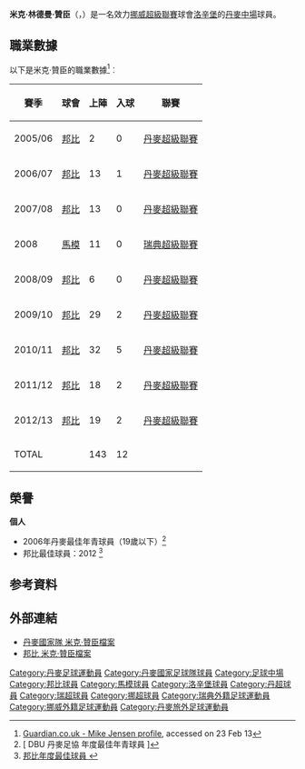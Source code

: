 {{noteTA
|G1=uefa
|T=zh-hans:麦克·延森;zh-hk:米克·贊臣;zh-tw:麥克·延森;
|1=zh-hans:延森;zh-hk:贊臣;zh-tw:延森;
|2=zh-hans:麦克·延森;zh-hk:米克·贊臣;zh-tw:麥克·延森;
|3=zh-hans:莫腾·奥尔森;zh-hk:摩頓·奧臣;zh-tw:莫騰·奧爾森;
}}
{{Infobox Football biography 2
| playername          = 米克·贊臣<br>''Mike Jensen''
| image               = [[File:Mike_Jensen.JPG|240px]]
| dateofbirth         = {{birth date and age|1988|2|19}}
| cityofbirth         = [[海萊烏自治市|海萊烏自治市]]
| countryofbirth      = {{DEN}}
| height              = {{height|m=1.76}}
| position            = [[中場|中場]]
| currentclub         = [[洛辛堡足球會|洛辛堡]]
| clubnumber          = 7
| years1              = 2006–2013 |clubs1 = [[邦比足球會|邦比]]        |caps1 = 132 |goals1 = 12
| years2              = 2008   |clubs2 = →[[馬模|馬模]](外借)            |caps2 = 11 |goals2 = 0
| years3              = 2013– |clubs3 = [[洛辛堡足球會|洛辛堡]]     |caps3 =    120|goals3 = 24
| nationalyears1      = 2002–2004  |nationalteam1 = 丹麥U16 | nationalcaps1 = 6  |nationalgoals1 = 0
| nationalyears2      = 2003–2005  |nationalteam2 = 丹麥U17 | nationalcaps2 = 27 |nationalgoals2 = 4
| nationalyears3      = 2005–2006  |nationalteam3 = 丹麥U18 | nationalcaps3 = 4  |nationalgoals3 = 0
| nationalyears4      = 2005–2007  |nationalteam4 = 丹麥U19 | nationalcaps4 = 15 |nationalgoals4 = 3
| nationalyears5      = 2007–2008  |nationalteam5 = 丹麥U20 | nationalcaps5 = 4  |nationalgoals5 = 2
| nationalyears6      = 2008–2010  |nationalteam6 = [[丹麥21歲以下國家足球隊|丹麥U21]] | nationalcaps6 = 16 |nationalgoals6 = 2
| nationalyears7      = 2010–     |nationalteam7 = {{fb|DEN}}                        |nationalcaps7 =  2 |nationalgoals7 = 0
| pcupdate            = 2017年5月7日
| ntupdate            = 2013年10月2日
}}
'''米克·林德曼·贊臣'''（'''{{lang-da|Mike Lindemann Jensen}}'''，{{bd|1988年|2月19日|}}）是一名效力[[挪威超級聯賽|挪威超級聯賽]]球會[[洛辛堡足球會|洛辛堡]]的[[丹麥|丹麥]][[中場|中場]]球員。

==職業數據==
以下是米克·贊臣的職業數據<ref>[http://guardian.touch-line.com/?Lang=0&CTID=10&CPID=14&pStr=Player&PLID=197922&TEID=375 Guardian.co.uk - Mike Jensen profile], accessed on 23 Feb 13</ref>︰
{| class="wikitable"
|-
! 賽季 !! 球會 !! 上陣 !! 入球 !! 聯賽  
|-  
| 2005/06 || {{flagicon|Denmark}} [[邦比足球會|邦比]] || {{0}}{{0}}2 || {{0}}{{0}}0 || [[丹麥超級聯賽|丹麥超級聯賽]]
|-  
| 2006/07 || {{flagicon|Denmark}} [[邦比足球會|邦比]] || {{0}}13 || {{0}}{{0}}1 || [[丹麥超級聯賽|丹麥超級聯賽]]
|-  
| 2007/08 || {{flagicon|Denmark}} [[邦比足球會|邦比]] || {{0}}13 || {{0}}{{0}}0 || [[丹麥超級聯賽|丹麥超級聯賽]]
|-  
| 2008 || {{flagicon|Sweden}} [[馬模|馬模]]  || {{0}}11 || {{0}}{{0}}0 || [[瑞典超級聯賽|瑞典超級聯賽]]
|-  
| 2008/09 || {{flagicon|Denmark}} [[邦比足球會|邦比]] || {{0}}{{0}}6 || {{0}}{{0}}0 || [[丹麥超級聯賽|丹麥超級聯賽]]
|-  
| 2009/10 || {{flagicon|Denmark}} [[邦比足球會|邦比]] || {{0}}29 || {{0}}{{0}}2 || [[丹麥超級聯賽|丹麥超級聯賽]]
|-  
| 2010/11 || {{flagicon|Denmark}} [[邦比足球會|邦比]] || {{0}}32 || {{0}}{{0}}5 || [[丹麥超級聯賽|丹麥超級聯賽]]
|-  
| 2011/12 || {{flagicon|Denmark}} [[邦比足球會|邦比]] || {{0}}18 || {{0}}{{0}}2 || [[丹麥超級聯賽|丹麥超級聯賽]]
|-  
| 2012/13 || {{flagicon|Denmark}} [[邦比足球會|邦比]] || {{0}}19 || {{0}}{{0}}2 || [[丹麥超級聯賽|丹麥超級聯賽]]
|-  
! colspan=2 |TOTAL  
! 143  
! 12  
!  
|}

== 榮譽 ==
'''個人'''
* 2006年丹麥最佳年青球員（19歲以下）<ref>[{{Cite web |url=http://www.dbu.dk/page.aspx?id=318 |title=DBU 丹麥足協 年度最佳年青球員 {{da icon}} |accessdate=2010-08-18 |archive-date=2018-12-12 |archive-url=https://web.archive.org/web/20181212144542/https://www.dbu.dk/page.aspx?id=318 |dead-url=no }} DBU 丹麥足協 年度最佳年青球員 {{da icon}}]</ref>
* 邦比最佳球員：2012 <ref>[http://brondby.com/article.asp?aid=33492 邦比年度最佳球員 {{da icon}}] {{webarchive|url=https://web.archive.org/web/20100709091818/http://brondby.com/article.asp?aid=33492 |date=2010-07-09 }}</ref>

== 参考資料 ==
{{reflist}}

== 外部連結 ==
* [http://www.dbu.dk/landshold/landsholdsdatabasen/LBasePlayerInfo.aspx?playerid=5113 丹麥國家隊 米克·贊臣檔案]{{da icon}}
* [https://web.archive.org/web/20100919063654/http://brondby.com/player.asp?sid=127&id=33 邦比 米克·贊臣檔案]{{da icon}}

{{DEFAULTSORT:Jensen, Mike}}
[[Category:丹麥足球運動員|Category:丹麥足球運動員]]
[[Category:丹麥國家足球隊球員|Category:丹麥國家足球隊球員]]
[[Category:足球中場|Category:足球中場]]
[[Category:邦比球員|Category:邦比球員]]
[[Category:馬模球員|Category:馬模球員]]
[[Category:洛辛堡球員|Category:洛辛堡球員]]
[[Category:丹超球員|Category:丹超球員]]
[[Category:瑞超球員|Category:瑞超球員]]
[[Category:挪超球員|Category:挪超球員]]
[[Category:瑞典外籍足球運動員|Category:瑞典外籍足球運動員]]
[[Category:挪威外籍足球運動員|Category:挪威外籍足球運動員]]
[[Category:丹麥旅外足球運動員|Category:丹麥旅外足球運動員]]